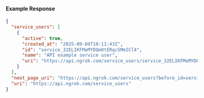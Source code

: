 
#### Example Response

```json
{
  "service_users": [
    {
      "active": true,
      "created_at": "2025-09-04T10:11:43Z",
      "id": "service_32ELIKFMeMYDQm0tERqc5MmICl4",
      "name": "API example service user",
      "uri": "https://api.ngrok.com/service_users/service_32ELIKFMeMYDQm0tERqc5MmICl4"
    }
  ],
  "next_page_uri": "https://api.ngrok.com/service_users?before_id=service_32ELIKFMeMYDQm0tERqc5MmICl4&limit=1",
  "uri": "https://api.ngrok.com/service_users"
}
```

